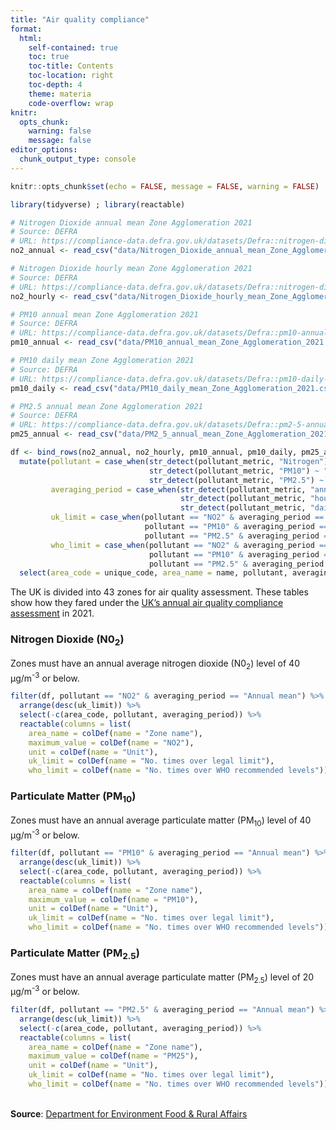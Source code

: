 ```yaml
---
title: "Air quality compliance"
format: 
  html:
    self-contained: true
    toc: true
    toc-title: Contents
    toc-location: right
    toc-depth: 4
    theme: materia
    code-overflow: wrap
knitr: 
  opts_chunk:
    warning: false
    message: false   
editor_options: 
  chunk_output_type: console
---
```


```r
knitr::opts_chunk$set(echo = FALSE, message = FALSE, warning = FALSE)

library(tidyverse) ; library(reactable)

# Nitrogen Dioxide annual mean Zone Agglomeration 2021
# Source: DEFRA
# URL: https://compliance-data.defra.gov.uk/datasets/Defra::nitrogen-dioxide-annual-mean-zone-agglomeration-2021/explore
no2_annual <- read_csv("data/Nitrogen_Dioxide_annual_mean_Zone_Agglomeration_2021.csv")

# Nitrogen Dioxide hourly mean Zone Agglomeration 2021
# Source: DEFRA
# URL: https://compliance-data.defra.gov.uk/datasets/Defra::nitrogen-dioxide-hourly-mean-zone-agglomeration-2021/explore
no2_hourly <- read_csv("data/Nitrogen_Dioxide_hourly_mean_Zone_Agglomeration_2021.csv")

# PM10 annual mean Zone Agglomeration 2021
# Source: DEFRA
# URL: https://compliance-data.defra.gov.uk/datasets/Defra::pm10-annual-mean-zone-agglomeration-2021/explore
pm10_annual <- read_csv("data/PM10_annual_mean_Zone_Agglomeration_2021.csv")

# PM10 daily mean Zone Agglomeration 2021
# Source: DEFRA
# URL: https://compliance-data.defra.gov.uk/datasets/Defra::pm10-daily-mean-zone-agglomeration-2021/explore
pm10_daily <- read_csv("data/PM10_daily_mean_Zone_Agglomeration_2021.csv")

# PM2.5 annual mean Zone Agglomeration 2021
# Source: DEFRA
# URL: https://compliance-data.defra.gov.uk/datasets/Defra::pm2-5-annual-mean-zone-agglomeration-2021/explore
pm25_annual <- read_csv("data/PM2_5_annual_mean_Zone_Agglomeration_2021.csv")

df <- bind_rows(no2_annual, no2_hourly, pm10_annual, pm10_daily, pm25_annual) %>% 
  mutate(pollutant = case_when(str_detect(pollutant_metric, "Nitrogen") ~ "NO2",
                               str_detect(pollutant_metric, "PM10") ~ "PM10",
                               str_detect(pollutant_metric, "PM2.5") ~ "PM2.5"),
         averaging_period = case_when(str_detect(pollutant_metric, "annual") ~ "Annual mean",
                                      str_detect(pollutant_metric, "hourly") ~ "1-hour mean",
                                      str_detect(pollutant_metric, "daily") ~ "24-hour mean"),
         uk_limit = case_when(pollutant == "NO2" & averaging_period == "Annual mean" ~ round(maximum_value/40,1),
                              pollutant == "PM10" & averaging_period == "Annual mean" ~ round(maximum_value/40,1),
                              pollutant == "PM2.5" & averaging_period == "Annual mean" ~ round(maximum_value/20,1)),
         who_limit = case_when(pollutant == "NO2" & averaging_period == "Annual mean" ~ round(maximum_value/10,1),
                               pollutant == "PM10" & averaging_period == "Annual mean" ~ round(maximum_value/15,1),
                               pollutant == "PM2.5" & averaging_period == "Annual mean" ~ round(maximum_value/5,1))) %>% 
  select(area_code = unique_code, area_name = name, pollutant, averaging_period, maximum_value, unit, uk_limit, who_limit)
```

The UK is divided into 43 zones for air quality assessment. These tables show how they fared under the [UK's annual air quality compliance assessment](https://uk-air.defra.gov.uk/air-pollution/uk-eu-limits) in 2021.

### Nitrogen Dioxide (N0<sub>2</sub>)

Zones must have an annual average nitrogen dioxide (N0<sub>2</sub>) level of 40 µg/m<sup>-3</sup> or below.
```r
filter(df, pollutant == "NO2" & averaging_period == "Annual mean") %>% 
  arrange(desc(uk_limit)) %>% 
  select(-c(area_code, pollutant, averaging_period)) %>% 
  reactable(columns = list(
    area_name = colDef(name = "Zone name"),
    maximum_value = colDef(name = "NO2"),
    unit = colDef(name = "Unit"),
    uk_limit = colDef(name = "No. times over legal limit"),
    who_limit = colDef(name = "No. times over WHO recommended levels")))
```

### Particulate Matter (PM<sub>10</sub>)

Zones must have an annual average particulate matter (PM<sub>10</sub>) level of 40 µg/m<sup>-3</sup> or below.
```r
filter(df, pollutant == "PM10" & averaging_period == "Annual mean") %>% 
  arrange(desc(uk_limit)) %>% 
  select(-c(area_code, pollutant, averaging_period)) %>% 
  reactable(columns = list(
    area_name = colDef(name = "Zone name"),
    maximum_value = colDef(name = "PM10"),
    unit = colDef(name = "Unit"),
    uk_limit = colDef(name = "No. times over legal limit"),
    who_limit = colDef(name = "No. times over WHO recommended levels")))
```

### Particulate Matter (PM<sub>2.5</sub>)

Zones must have an annual average particulate matter (PM<sub>2.5</sub>) level of 20 µg/m<sup>-3</sup> or below.
```r
filter(df, pollutant == "PM2.5" & averaging_period == "Annual mean") %>% 
  arrange(desc(uk_limit)) %>% 
  select(-c(area_code, pollutant, averaging_period)) %>% 
  reactable(columns = list(
    area_name = colDef(name = "Zone name"),
    maximum_value = colDef(name = "PM25"),
    unit = colDef(name = "Unit"),
    uk_limit = colDef(name = "No. times over legal limit"),
    who_limit = colDef(name = "No. times over WHO recommended levels")))
```

</br>
**Source**: [Department for Environment Food & Rural Affairs](https://compliance-data.defra.gov.uk/)